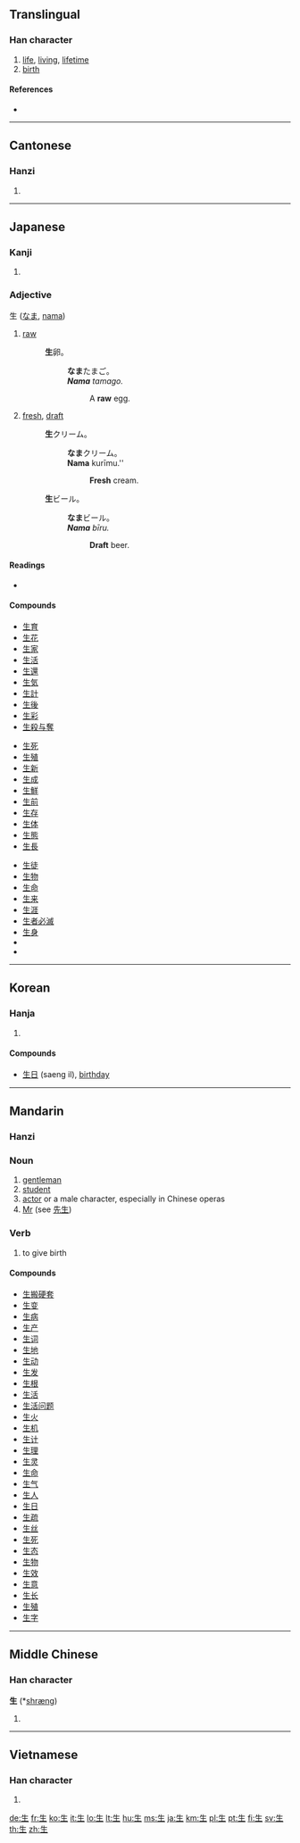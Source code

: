 ==Translingual==
{{stroke order|strokes=5}}
{{stroke order|strokes=5|type=jbw}}

===Han character===
{{Han char|rn=100|rad=生|as=00|sn=5|four=2510<sub>0</sub>|canj=竹手一 (HQM)}}

# [[life]], [[living]], [[lifetime]]
# [[birth]]

====References====
* {{Han ref|kx=0754.260|dkj=21670|dj=1162.040|hdz=42575.010|uh=751F|ud=29983|bh=A5CD|bd=42445}}

----

==Cantonese==

===Hanzi===
{{yue-hanzi|jyut=saang1|y=saang1, sang1}}

# {{defn|Cantonese|sort=生00}}

----

==Japanese==

===Kanji===
{{ja-kanji|grade=1|rs=生00}}

# {{defn|Japanese}}

===Adjective===
生 ([[なま]], [[nama]])
#[[raw]]
#:'''生'''卵。
#::'''なま'''たまご。
#::'''''Nama''' tamago.''
#:::A '''raw''' egg.
#[[fresh]], [[draft]]
#:'''生'''クリーム。
#::'''なま'''クリーム。
#::'''Nama''' kurīmu.''
#:::'''Fresh''' cream.
#:'''生'''ビール。
#::'''なま'''ビール。
#::'''''Nama''' bīru.''
#:::'''Draft''' beer.

====Readings====
* {{ja-readings|kanon=[[せい]] ([[sei]])|goon=[[しょう]] ([[shō]])|kun=[[なま]] ([[nama]]), [[おう]] ([[ō]]), [[き]] ([[ki]]), [[ふ]] ([[fu]]), [[いきる]] ([[ikiru]]), [[いかす]] ([[ikasu]]), [[いける]] ([[ikeru]]), [[うむ]] ([[umu]]), [[うまれる]] ([[umareru]]), [[はえる]] ([[haeru]]), [[はやす]] ([[hayasu]]), [[しょうじる]], ([[shoujiru]]), [[しょうじず]], ([[shoujizu]])}}

====Compounds====
{{top3}}
* [[生育]]
* [[生花]]
* [[生家]]
* [[生活]]
* [[生還]]
* [[生気]]
* [[生計]]
* [[生後]]
* [[生彩]]
* [[生殺与奪]]
{{mid3}}
* [[生死]]
* [[生殖]]
* [[生新]]
* [[生成]]
* [[生鮮]]
* [[生前]]
* [[生存]]
* [[生体]]
* [[生態]]
* [[生長]]
{{mid3}}
* [[生徒]]
* [[生物]]
* [[生命]]
* [[生来]]
* [[生涯]]
* [[生者必滅]]
* [[生身]]
* {{term|生憎||[[unfortunately]]|tr=あいにく, ainiku|lang=ja|sc=Jpan}}
* {{term|学生||student|tr=がくせい, gakusei|lang=ja|sc=Jpan}}
{{bottom}}

----

==Korean==

===Hanja===
{{ko-hanja|hangeul=생|rv=saeng|mr=saeng|y=sayng|eumhun=나다|ehrv=nada|ehmr=nada|ehy=nata}}

# {{defn|Korean|sort=生00}}

====Compounds====
* [[生日]] (saeng il), [[birthday]]

----

==Mandarin==

===Hanzi===
{{cmn-hanzi|pin=[[shēng]] ([[sheng1]])|wg=sheng<sup>1</sup>}}

===Noun===
{{cmn-noun|ts|pin=shēng|pint=sheng1|rs=生00}}

# [[gentleman]]
# [[student]]
# [[actor]] or a male character, especially in Chinese operas
# [[Mr]] (see [[先生]])

===Verb===
{{cmn-verb|ts|pin=shēng|pint=sheng1|rs=生00}}

# to give birth

====Compounds====
* [[生搬硬套]]
* [[生变]]
* [[生病]]
* [[生产]]
* [[生词]]
* [[生地]]
* [[生动]]
* [[生发]]
* [[生根]]
* [[生活]]
* [[生活问题]]
* [[生火]]
* [[生机]]
* [[生计]]
* [[生理]]
* [[生灵]]
* [[生命]]
* [[生气]]
* [[生人]]
* [[生日]]
* [[生疏]]
* [[生丝]]
* [[生死]]
* [[生态]]
* [[生物]]
* [[生效]]
* [[生意]]
* [[生长]]
* [[生殖]]
* [[生字]]

----

==Middle Chinese==

===Han character===
'''生''' (*[[shræng]])<!--asterisk indicates that this character appears more than four times in the Tang Dynasty corpus of literature-->

# {{defn|Middle Chinese|sort=生00}}

----

==Vietnamese==

===Han character===
{{vi-hantu|[[sinh]], [[sanh]], [[siêng]], [[xênh]], [[xinh]]|rs=生00}}

# {{defn|Vietnamese|sort=生00}}

[[de:生]]
[[fr:生]]
[[ko:生]]
[[it:生]]
[[lo:生]]
[[lt:生]]
[[hu:生]]
[[ms:生]]
[[ja:生]]
[[km:生]]
[[pl:生]]
[[pt:生]]
[[fi:生]]
[[sv:生]]
[[th:生]]
[[zh:生]]
